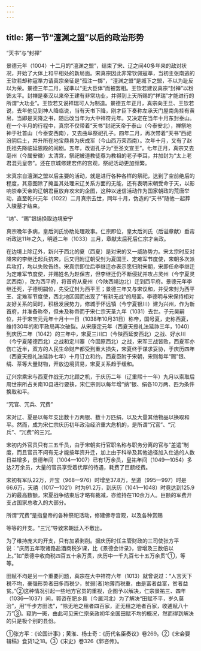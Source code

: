```yaml
---
---
---
```

title: 第一节“澶渊之盟”以后的政治形势
---



“天书”与“封禅”

景德元年（1004）十二月的“澶渊之盟”，结束了宋、辽之间40多年来的敌对状况，开始了大体上和平相处的新局面。宋真宗因此非常钦佩寇準，当初主张南逃的王钦若却称寇準力请真宗亲征是“孤注一掷”，“澶渊之盟”是城下之盟，不以为耻反以为荣。景德三年二月，寇準以“无大臣体”而被罢相。王钦若建议真宗“封禅”以粉饰太平。封禅是秦汉以来帝王建有非常功业，并得到上天所赐的“祥瑞”才能进行的所谓“大功业”。王钦若又说祥瑞可人为制造。景德五年正月，真宗向王旦、王钦若说，去年他见到神人降临说，当有天书下降，刚才臣下奏称左承天门屋南角挂有黄帛，当即是天降之书，随后改当年为大中祥符元年。又决定在当年十月东封泰山。在一个半月的行程中，真宗不仅带着“天书”封祀天帝于泰山（今泰安北），禅祭地神于社首山（今泰安西南），又去曲阜祭祀孔子。四年二月，再次带着“天书”西祀汾阴后土，并升所在地宝鼎县为庆成军（今山西万荣西南）。次年十月，又有了赵氏祖先降临延恩殿的闹剧。五年，改谥孔子为“至圣文宣王”。七年正月，真宗又去亳州（今属安徽）太清宫，祭祀被道教徒尊为教祖的老子李耳，并加封为“太上老君混元皇帝”。还在京城修建宏伟的宫观，祭祀活动更加频繁。

宋真宗自澶渊之盟以后主要的活动，就是进行各种各样的祭祀，达到了空前绝后的程度，其意图除了掩盖其处理宋辽关系方面的无能，还有表明宋朝受命于天，以影响崇奉天帝的辽朝君臣放弃攻宋的企图，这种以迷信活动作为国家朝政的荒唐举动，直至乾兴元年（1022）二月真宗去世，同年十月，伪造的“天书”随他一起葬入陵墓才结束。

“纳”、“赐”银绢换取边境安宁

真宗晚年多病，皇后刘氏协助处理政事。仁宗即位，皇太后刘氏（后谥章献）垂帘听政达11年之久，明道二年（1033）三月，章献太后死后仁宗才亲政。

在边境上除辽外，新兴于西北的夏（西夏）是对宋的又一威胁势力。宋太宗时反对降宋的李继迁起兵抗宋，后又归附辽朝受封为夏国王、定难军节度使，宋朝多次派兵攻打，均以失败告终。宋真宗即位后李继迁亦表示愿归附宋朝，宋即任命李继迁为定难军节度使，并赐姓名为赵保吉，但李继迁仍不断侵扰并攻占灵州（今宁夏灵武西南），改为西平府，将首府从夏州（今陕西靖边北）迁到西平府。景德元年李继迁死，子德明嗣位，先受辽封为西平王；景德三年又与宋议和，并受宋封为西平王、定难军节度使，西北地区因而出现了“有耕无战”的局面。李德明与宋保持相对友好关系的同时，积极发展势力，修城于怀远镇（今宁夏银川）建为兴州，作为新首府，并准备称帝，但未及称帝而于宋仁宗天圣九年（1031）去世。子元昊嗣位，并于宋宝元元年十月十一日（1038年10月31日）称帝，国号夏，史称西夏，维持30年的和平政局再次破裂。从宋康定元年（西夏天授礼法延祚三年，1040）到庆历二年（1042）的三年中，宋夏三川口（今陕西延安西北）之战、好水川（今宁夏隆德西北）之战和定川寨（今固原西北）之战，宋军三战皆败，西夏军亦伤亡近半，双方的人民生命财产都受到重大损失，宋夏终于谋求妥协，于庆历四年（西夏天授礼法延祚七年）十月订立和约，西夏臣附于宋朝，宋则每年“赐”银、绢、茶等大量财物，开放边境贸易，宋夏关系趋于缓和。

辽兴宗乘宋与西夏作战无力北顾之机，于庆历二年（辽重熙十一年）九月以索取后周世宗所占关南10县进行要挟，宋仁宗则以每年增“纳”银、绢各10万两、匹为条件换取和平。

“冗官、冗兵、冗费”

宋对辽、夏是以每年支出数十万两银、数十万匹绢，以及大量其他物品以换取和平。然而，成为宋仁宗庆历初年政治经济重大危机的，是所谓“冗官”、“冗兵”、“冗费”的三冗。

宋初内外官员只有三五千员，由于宋朝实行官职名称与职务分离的官与“差遣”制度，而且官员不问有无才能按年资升迁，加上由于科举及其他途径加入仕途的人数日益增多，景德年间（1004—1007）已有1万余员，皇祐年间（1049—1054）多达2万余员，大量的官员享受着优厚的待遇，耗费了巨额经费。

宋初有军队22万，开宝（968—976）时增至37.8万，至道（995—997）时是66.6万，天禧（1017—1021）时为91.2万，到庆历（1041—1048）时竟达到125.9万的最高数额，宋夏战争结束后才略有裁减，亦维持在110余万人。巨额的军费开支占国家总收入的大部分。

所谓“冗费”是指皇帝的各种祭祀活动，修建佛寺宫观，以及各种赏赐

等等的开支。“三冗”导致宋朝廷入不敷出。

为了维持庞大的开支，只有加紧剥削。据庆历时任主管财政的三司使张方平说：“庆历五年取诸路盐酒商税岁课，比《景德会计录》，皆增及三数倍以上。”如“景德中收商税四百五十余万贯，庆历中一千九百七十五万余贯”①，等等。

田赋不均是另一个重要问题，真宗在大中祥符六年（1013）就曾说过：“人言天下税不均，豪强形势者田多而税少，贫弱[者]地薄而税重，由是富者益富，贫者益贫。”②这种情况引起一些地方官员的重视，企图予以解决，仁宗景祐三、四年（1036—1037）间，郭咨在肥乡县（今属河北）为了解决“田赋不平，岁久莫治”，用“千步方田法”，“除无地之租者四百家，正无租之地者百家，收逋赋八十万”③。窥豹一斑，由此可见宋仁宗亲政初年全国田赋不均的概况，然而得到解决的只是极个别的县份。

①张方平：《论国计事》；黄淮、杨士奇：《历代名臣奏议》卷269。②《宋会要辑稿》食货1之18。③《宋史》卷326《郭咨传》。
